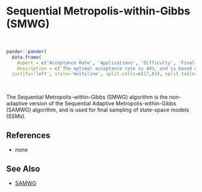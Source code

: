 # Sequential Metropolis-within-Gibbs (<a name='smwg'>SMWG</a>)

<br>
```r
pander::pander(
  data.frame(
    Aspect = c('Acceptance Rate', 'Applications', 'Difficulty', 'Final Algorithm?', 'Proposal'),
    Description = c('The optimal acceptance rate is 44%, and is based on the univariate normality of each marginal posterior distribution. The observed acceptance rate may be suitable in the interval [15%,50%].', 'This algorithm is applicable with state-space models (SSMs), including dynamic linear models (DLMs).','This algorithm is relatively easy for a beginner when the proposal variance has been tuned with the SAMWG algorithm. Otherwise, it may be tedious for the user to tune the proposal variance.','Yes.', 'Componentwise.')),
  justify='left', style='multiline', split.cells=c(17,83), split.tables=Inf)
```

<br>

The Sequential Metropolis-within-Gibbs (SMWG) algorithm is the non-adaptive version of the Sequential Adaptive Metropolis-within-Gibbs (SAMWG) algorithm, and is used for final sampling of state-space models (SSMs).

## References

- none

## See Also

- [SAMWG](#samwg)

